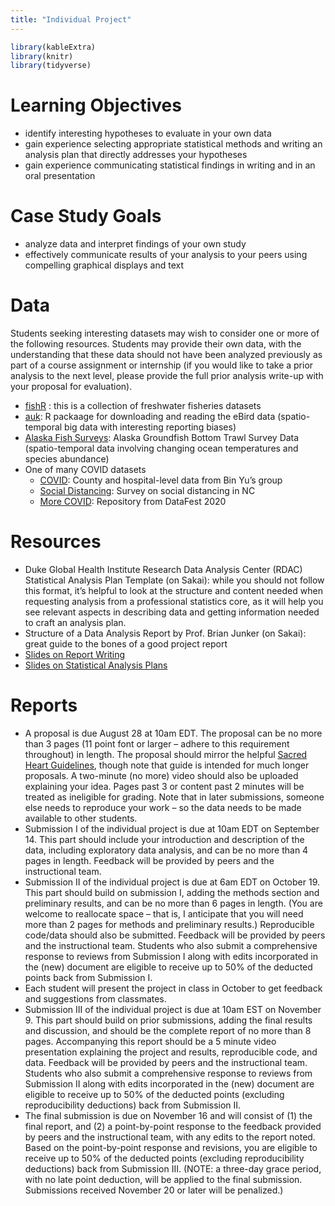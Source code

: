 ```yaml
---
title: "Individual Project"
---
```


```r
library(kableExtra)
library(knitr)
library(tidyverse)
```


# Learning Objectives

- identify interesting hypotheses to evaluate in your own data
- gain experience selecting appropriate statistical methods and writing an analysis plan that directly addresses your hypotheses
- gain experience communicating statistical findings in writing and in an oral presentation

# Case Study Goals

- analyze data and interpret findings of your own study 
- effectively communicate results of your analysis to your peers using compelling graphical displays and text



# Data 

Students seeking interesting datasets may wish to consider one or more of the following resources. Students may provide their own data, with the understanding that these data should not have been analyzed previously as part of a course assignment or internship (if you would like to take a prior analysis to the next level, please provide the full prior analysis write-up with your proposal for evaluation).

  - <a href="http://derekogle.com/fishR/packages#packages-of-data">fishR</a> : this is a collection of freshwater fisheries datasets
  - <a href="https://cornelllabofornithology.github.io/auk/">auk</a>: R packaage for downloading and reading the eBird data (spatio-temporal big data with interesting reporting biases)
  - <a href="https://www.fisheries.noaa.gov/alaska/commercial-fishing/alaska-groundfish-bottom-trawl-survey-data">Alaska Fish Surveys</a>: Alaska Groundfish Bottom Trawl Survey Data (spatio-temporal data involving changing ocean temperatures and species abundance)
  - One of many COVID datasets
    - <a href="https://covidseverity.com/">COVID</a>: County and hospital-level data from Bin Yu's group
    - <a href="https://github.com/MIDS-at-Duke/duke-social-distancing-survey">Social Distancing</a>: Survey on social distancing in NC
    - <a href="https://github.com/DukeStatSci/covid19-data">More COVID</a>: Repository from DataFest 2020



# Resources

- Duke Global Health Institute Research Data Analysis Center (RDAC) Statistical Analysis Plan Template (on Sakai): while you should not follow this format, it's helpful to look at the structure and content needed when requesting analysis from a professional statistics core, as it will help you see relevant aspects in describing data and getting information needed to craft an analysis plan.
- Structure of a Data Analysis Report by Prof. Brian Junker (on Sakai): great guide to the bones of a good project report
- [Slides on Report Writing](decks/reportintrodata.html)
- [Slides on Statistical Analysis Plans](decks/sap.html)

# Reports 

- A proposal is due August 28 at 10am EDT. The proposal can be no more than 3 pages (11 point font or larger -- adhere to this requirement throughout) in length. The proposal should mirror the helpful [Sacred Heart Guidelines](https://libguides.usc.edu/writingguide/researchproposal), though note that guide is intended for much longer proposals. A two-minute (no more) video should also be uploaded explaining your idea.  Pages past 3 or content past 2 minutes will be treated as ineligible for grading. Note that in later submissions, someone else needs to reproduce your work -- so the data needs to be made available to other students.
- Submission I of the individual project is due at 10am EDT on September 14.  This part should include your introduction and description of the data, including exploratory data analysis, and can be no more than 4 pages in length. Feedback will be provided by peers and the instructional team. 
- Submission II of the individual project is due at 6am EDT on October 19. This part should build on submission I, adding the methods section and preliminary results, and can be no more than 6 pages in length. (You are welcome to reallocate space -- that is, I anticipate that you will need more than 2 pages for methods and preliminary results.) Reproducible code/data should also be submitted. Feedback will be provided by peers and the instructional team. Students who also submit a comprehensive response to reviews from Submission I along with edits incorporated in the (new) document are eligible to receive up to 50% of the deducted points back from Submission I.
- Each student will present the project in class in October to get feedback and suggestions from classmates.
- Submission III of the individual project is due at 10am EST on November 9. This part should build on prior submissions, adding the final results and discussion, and should be the complete report of  no more than 8 pages. Accompanying this report should be a 5 minute video presentation explaining the project and results, reproducible code, and data. Feedback will be provided by peers and the instructional team. Students who also submit a comprehensive response to reviews from Submission II along with edits incorporated in the (new) document are eligible to receive up to 50% of the deducted points (excluding reproducibility deductions) back from Submission II. 
- The final submission is due on November 16 and will consist of (1) the final report, and (2) a point-by-point response to the feedback provided by peers and the instructional team, with any edits to the report noted. Based on the point-by-point response and revisions, you are eligible to receive up to 50% of the deducted points (excluding reproducibility deductions) back from Submission III. (NOTE: a three-day grace period, with no late point deduction, will be applied to the final submission. Submissions received November 20 or later will be penalized.)





